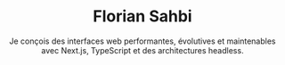 ---
meta:
  title: "Florian Sahbi – Remote JavaScript / Next.js Developer"
  description: >
    Développeur JavaScript remote, spécialisé Next.js & architectures headless. 
    J’aide les marques à lancer ou scaler leurs e‑commerce, leurs marketplaces et leurs apps de mise en relation.
  canonical: "https://floriansahbi.dev/fr"
  openGraph:
    title: "Florian Sahbi – Remote JavaScript / Next.js Developer"
    description: >
      Je conçois des front‑end rapides (<1,5 s LCP) et scalables pour e‑commerce, marketplaces et apps web.
    url: "https://floriansahbi.dev/fr"
    images:
      - url: "https://floriansahbi.dev/about.jpeg"
        width: 1200
        height: 630
        alt: "Florian Sahbi – Remote JavaScript / Next.js Developer"
    locale: "fr_FR"
    type: "website"
    siteName: "floriansahbi.dev"
  twitter:
    card: "summary_large_image"
    title: "Florian Sahbi – Remote JavaScript / Next.js Developer"
    description: >
      Développeur JavaScript remote, spécialisé Next.js & architectures headless.
    images:
      - "https://floriansahbi.dev/about.jpeg"

title: "Florian Sahbi"
seoTitle: "Florian Sahbi – Remote JavaScript / Next.js Developer"
subtitle: "Je conçois des interfaces web performantes, évolutives et maintenables avec Next.js, TypeScript et des architectures headless."
footerNoteLabel: "Pssst… Le code de ce portfolio reflète ma façon de travailler."
footerNoteCtaLabel: "Jettez un œil sur GitHub"
footerNoteLink: "https://github.com/FlorianSahbi/portfolio-v5"
---